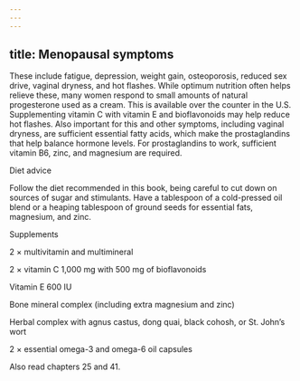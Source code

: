 ```yaml
---
---
---
```

title: Menopausal symptoms
---




These include fatigue, depression, weight gain, osteoporosis, reduced sex drive, vaginal dryness, and hot flashes. While optimum nutrition often helps relieve these, many women respond to small amounts of natural progesterone used as a cream. This is available over the counter in the U.S. Supplementing vitamin C with vitamin E and bioflavonoids may help reduce hot flashes. Also important for this and other symptoms, including vaginal dryness, are sufficient essential fatty acids, which make the prostaglandins that help balance hormone levels. For prostaglandins to work, sufficient vitamin B6, zinc, and magnesium are required.





Diet advice


Follow the diet recommended in this book, being careful to cut down on sources of sugar and stimulants. Have a tablespoon of a cold-pressed oil blend or a heaping tablespoon of ground seeds for essential fats, magnesium, and zinc.





Supplements


2 × multivitamin and multimineral

2 × vitamin C 1,000 mg with 500 mg of bioflavonoids

Vitamin E 600 IU

Bone mineral complex (including extra magnesium and zinc)

Herbal complex with agnus castus, dong quai, black cohosh, or St. John’s wort

2 × essential omega-3 and omega-6 oil capsules



Also read chapters 25 and 41.